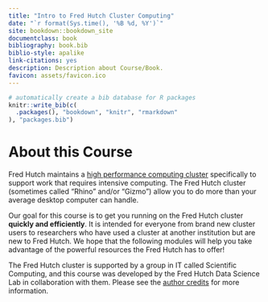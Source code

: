 ```yaml
---
title: "Intro to Fred Hutch Cluster Computing"
date: "`r format(Sys.time(), '%B %d, %Y')`"
site: bookdown::bookdown_site
documentclass: book
bibliography: book.bib
biblio-style: apalike
link-citations: yes
description: Description about Course/Book.
favicon: assets/favicon.ico
---
```


```r
# automatically create a bib database for R packages
knitr::write_bib(c(
  .packages(), "bookdown", "knitr", "rmarkdown"
), "packages.bib")
```

# About this Course {-}

Fred Hutch maintains a [high performance computing cluster](https://en.wikipedia.org/wiki/HPCC) specifically to support work that requires intensive computing. The Fred Hutch cluster (sometimes called "Rhino" and/or "Gizmo") allow you to do more than your average desktop computer can handle.

Our goal for this course is to get you running on the Fred Hutch cluster **quickly and efficiently**. It is intended for everyone from brand new cluster users to researchers who have used a cluster at another institution but are new to Fred Hutch. We hope that the following modules will help you take advantage of the powerful resources the Fred Hutch has to offer!


The Fred Hutch cluster is supported by a group in IT called Scientific Computing, and this course was developed by the Fred Hutch Data Science Lab in collaboration with them. Please see the [author credits](#about-the-authors) for more information.
